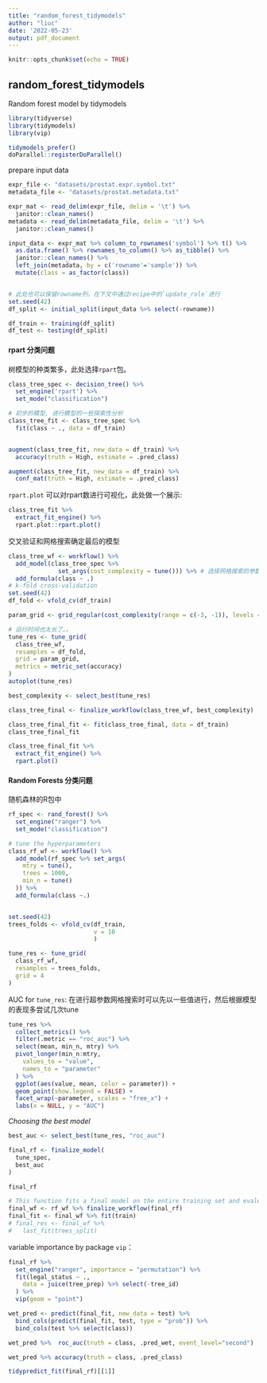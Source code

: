 ```yaml
---
title: "random_forest_tidymodels"
author: "liuc"
date: '2022-05-23'
output: pdf_document
---
```


```r
knitr::opts_chunk$set(echo = TRUE)
```

## random_forest_tidymodels

Random forest model by tidymodels

```r
library(tidyverse)
library(tidymodels)
library(vip)

tidymodels_prefer()
doParallel::registerDoParallel()
```


prepare input data

```r
expr_file <- "datasets/prostat.expr.symbol.txt"
metadata_file <- "datasets/prostat.metadata.txt"

expr_mat <- read_delim(expr_file, delim = '\t') %>% 
  janitor::clean_names()
metadata <- read_delim(metadata_file, delim = '\t') %>% 
  janitor::clean_names()

input_data <- expr_mat %>% column_to_rownames('symbol') %>% t() %>% 
  as.data.frame() %>% rownames_to_column() %>% as_tibble() %>% 
  janitor::clean_names() %>% 
  left_join(metadata, by = c('rowname'='sample')) %>% 
  mutate(class = as_factor(class))


# 此处也可以保留rowname列，在下文中通过recipe中的`update_role`进行
set.seed(42)
df_split <- initial_split(input_data %>% select(-rowname))

df_train <- training(df_split)
df_test <- testing(df_split)

```


#### rpart 分类问题
树模型的种类繁多，此处选择`rpart`包。

```r
class_tree_spec <- decision_tree() %>%
  set_engine('rpart') %>% 
  set_mode("classification")

# 初步的模型, 进行模型的一些探索性分析
class_tree_fit <- class_tree_spec %>% 
  fit(class ~ ., data = df_train)


augment(class_tree_fit, new_data = df_train) %>%
  accuracy(truth = High, estimate = .pred_class)

augment(class_tree_fit, new_data = df_train) %>%
  conf_mat(truth = High, estimate = .pred_class)
```


`rpart.plot` 可以对rpart数进行可视化，此处做一个展示:
```r
class_tree_fit %>% 
  extract_fit_engine() %>% 
  rpart.plot::rpart.plot()

```


交叉验证和网格搜索确定最后的模型
```r
class_tree_wf <- workflow() %>%
  add_model(class_tree_spec %>% 
              set_args(cost_complexity = tune())) %>% # 选择网格搜索的参数
  add_formula(class ~ .)
# k-fold cross-validation
set.seed(42)
df_fold <- vfold_cv(df_train)

param_grid <- grid_regular(cost_complexity(range = c(-3, -1)), levels = 10)

# 运行时间也太长了。。
tune_res <- tune_grid(
  class_tree_wf, 
  resamples = df_fold, 
  grid = param_grid, 
  metrics = metric_set(accuracy)
)
autoplot(tune_res)

best_complexity <- select_best(tune_res)

class_tree_final <- finalize_workflow(class_tree_wf, best_complexity)

class_tree_final_fit <- fit(class_tree_final, data = df_train)
class_tree_final_fit

```



```r
class_tree_final_fit %>%
  extract_fit_engine() %>%
  rpart.plot()
```



#### Random Forests 分类问题

随机森林的R包中

```r
rf_spec <- rand_forest() %>%
  set_engine("ranger") %>%
  set_mode("classification")

# tune the hyperparameters
class_rf_wf <- workflow() %>% 
  add_model(rf_spec %>% set_args(
    mtry = tune(),
    trees = 1000,
    min_n = tune()
  )) %>% 
  add_formula(class ~.)


set.seed(42)
trees_folds <- vfold_cv(df_train,
                        v = 10
                        )

tune_res <- tune_grid(
  class_rf_wf,
  resamples = trees_folds,
  grid = 4
)

```


AUC for `tune_res`: 
在进行超参数网格搜索时可以先以一些值进行，然后根据模型的表现多尝试几次tune
```r
tune_res %>%
  collect_metrics() %>%
  filter(.metric == "roc_auc") %>%
  select(mean, min_n, mtry) %>%
  pivot_longer(min_n:mtry,
    values_to = "value",
    names_to = "parameter"
  ) %>%
  ggplot(aes(value, mean, color = parameter)) +
  geom_point(show.legend = FALSE) +
  facet_wrap(~parameter, scales = "free_x") +
  labs(x = NULL, y = "AUC")

```


*Choosing the best model*
```r
best_auc <- select_best(tune_res, "roc_auc")

final_rf <- finalize_model(
  tune_spec,
  best_auc
)

final_rf

# This function fits a final model on the entire training set and evaluates on the testing set
final_wf <- rf_wf %>% finalize_workflow(final_rf)
final_fit <- final_wf %>% fit(train)
# final_res <- final_wf %>%
#   last_fit(trees_split)
```

variable importance by package `vip`：
```r
final_rf %>%
  set_engine("ranger", importance = "permutation") %>%
  fit(legal_status ~ .,
    data = juice(tree_prep) %>% select(-tree_id)
  ) %>%
  vip(geom = "point")
```


```r
wet_pred <- predict(final_fit, new_data = test) %>%
  bind_cols(predict(final_fit, test, type = "prob")) %>%
  bind_cols(test %>% select(class))

wet_pred %>%  roc_auc(truth = class, .pred_wet, event_level="second")

wet_pred %>% accuracy(truth = class, .pred_class)
```


```r
tidypredict_fit(final_rf)[[1]]
```





